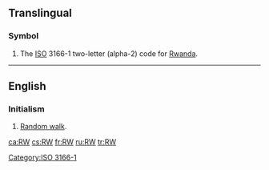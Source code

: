 {{also|.rw}}
==Translingual==

===Symbol===
{{head|mul|symbol}}
# The [[ISO]] 3166-1 two-letter (alpha-2) code for [[Rwanda]].

[[Category:ISO 3166-1]]

----

==English==

===Initialism===
{{rfc-header|Initialism}}
{{en-initialism}}

# {{label|en|mathematics}} [[random walk|Random walk]].

[[ca:RW]]
[[cs:RW]]
[[fr:RW]]
[[ru:RW]]
[[tr:RW]]